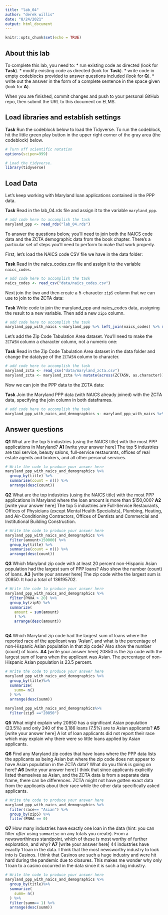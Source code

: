 ```yaml
---
title: "lab_04"
author: "derek willis"
date: "8/24/2021"
output: html_document
---
```


```r
knitr::opts_chunk$set(echo = TRUE)
```

## About this lab

To complete this lab, you need to:
* run existing code as directed (look for **Task**).
* modify existing code as directed (look for **Task**).
* write code in empty codeblocks provided to answer questions included (look for **Q**).
* write out the answer in the form of a complete sentence in the space given (look for **A**).

When you are finished, commit changes and push to your personal GitHub repo, then submit the URL to this document on ELMS.

## Load libraries and establish settings

**Task** Run the codeblock below to load the Tidyverse. To run the codeblock, hit the little green play button in the upper right corner of the gray area (the codeblock) below.

```r
# Turn off scientific notation
options(scipen=999)

# Load the tidyverse.
library(tidyverse)
```

## Load Data

Let's keep working with Maryland loan applications contained in the PPP data.

**Task** Read in the lab_04.rds file and assign it to the variable `maryland_ppp`.

```r
# add code here to accomplish the task
maryland_ppp <- read_rds("lab_04.rds")
```
To answer the questions below, you'll need to join both the NAICS code data and the ZCTA demographic data from the book chapter. There's a particular set of steps you'll need to perform to make that work properly.

First, let's load the NAICS code CSV file we have in the data folder:

**Task** Read in the naics_codes.csv file and assign it to the variable `naics_codes`.

```r
# add code here to accomplish the task
naics_codes <- read_csv("data/naics_codes.csv")
```

Next join the two and then create a 5-character `zip5` column that we can use to join to the ZCTA data:

**Task** Write code to join the maryland_ppp and naics_codes data, assigning the result to a new variable. Then add a new `zip5` column.

```r
# add code here to accomplish the task
maryland_ppp_with_naics <-maryland_ppp %>% left_join(naics_codes) %>% mutate(zip5 = str_sub(zip, 1, 5))
```

Let's add the Zip Code Tabulation Area dataset. You'll need to make the `ZCTA5N` column a character column, not a numeric one:

**Task** Read in the Zip Code Tabulation Area dataset in the data folder and change the datatype of the `ZCTA5N` column to character.

```r
# add code here to accomplish the task
maryland_zcta <- read_csv("data/maryland_zcta.csv")
maryland_zcta <- maryland_zcta %>% mutate(across(ZCTA5N, as.character))
```

Now we can join the PPP data to the ZCTA data:

**Task** Join the Maryland PPP data (with NAICS already joined) with the ZCTA data, specifying the join column in both dataframes.

```r
# add code here to accomplish the task
maryland_ppp_with_naics_and_demographics <- maryland_ppp_with_naics %>% left_join(maryland_zcta, by=c("zip"="ZCTA5N"))
```

## Answer questions

**Q1** What are the top 5 industries (using the NAICS title) with the most PPP applications in Maryland?
**A1** [write your answer here]
The top 5 industries are taxi service, beauty salons, full-service restaurants, offices of real estate agents and brokers, and all other personal services.

```r
# Write the code to produce your answer here
maryland_ppp_with_naics_and_demographics %>%
  group_by(title) %>%
  summarise(count = n()) %>%
  arrange(desc(count))
```

**Q2** What are the top industries (using the NAICS title) with the most PPP applications in Maryland where the loan amount is more than $150,000?
**A2** [write your answer here]
The top 5 industries are Full-Service Restaurants, Offices of Physicians (except Mental Health Specialists), Plumbing, Heating, and Air-Conditioning Contractors, Offices of Dentists and Commercial and Institutional Building Construction.

```r
# Write the code to produce your answer here
maryland_ppp_with_naics_and_demographics %>% 
  filter(amount>150000) %>%
  group_by(title) %>%
  summarise(count = n()) %>%
  arrange(desc(count))
```

**Q3** Which Maryland zip code with at least 20 percent non-Hispanic Asian population had the largest sum of PPP loans? Also show the number (count) of loans.
**A3** [write your answer here]
The zip code withe the largest sum is 20850. It had a total of 136195702.
```r
# Write the code to produce your answer here
maryland_ppp_with_naics_and_demographics %>%
  filter(PNHA > 20) %>%
  group_by(zip5) %>%
  summarize(
    amount = sum(amount)
    ) %>%
    arrange(desc(amount))
     
```

**Q4** Which Maryland zip code had the largest sum of loans where the reported race of the applicant was "Asian", and what is the percentage of non-Hispanic Asian population in that zip code? Also show the number (count) of loans.
**A4** [write your answer here]
20850 is the zip code with the largest sum of loans when the applicant was Asian. The percentage of non-Hispanic Asian population is 23.5 percent. 
```r
# Write the code to produce your answer here
maryland_ppp_with_naics_and_demographics %>%
  group_by(title)%>%
  summarize(
    summ= n()
  ) %>%
  arrange(desc(summ))

maryland_ppp_with_naics_and_demographics%>%
  filter(zip5 =="20850")
```

**Q5** What might explain why 20850 has a significant Asian population (23.5%) and only 240 of the 3,186 loans (7.5%) are to Asian applicants?
**A5** [write your answer here]
A lot of loan applicants did not report their race which may explain why there were so little loans applied by Asian applicants. 

**Q6** Find any Maryland zip codes that have loans where the PPP data lists the applicants as being Asian but where the zip code does not appear to have Asian population in the ZCTA data? What do you think is going on here?
**A6** [write your answer here]
I think that since applicants explicitly listed themselves as Asian, and the ZCTA data is from a separate data frame, there can be differences. ZCTA might not have gotten exact data from the applicants about their race while the other data specifically asked applicants. 
```r
# Write the code to produce your answer here
maryland_ppp_with_naics_and_demographics %>%
  filter(race== "Asian") %>%
  group_by(zip5) %>%
  filter(PNHA == 0)
```

**Q7** How many industries have exactly one loan in the data (hint: you can filter _after_ using `summarise` on any totals you create). From a newsworthiness standpoint, which of these is most worthy of further exploration, and why?
**A7** [write your answer here]
44 industries have exactly 1 loan in the data. I think that the most newsworthy industry to look into is Casinos. I think that Casinos are such a huge industry and were hit hard during the pandemic due to closures. This makes me wonder why only 1 loan to a casino occurred in the data since it is such a big industry. 
```r
# Write the code to produce your answer here
maryland_ppp_with_naics_and_demographics %>%
  group_by(title)%>%
  summarize(
    summ= n()
  ) %>%
  filter(summ== 1) %>%
  arrange(desc(summ))
  
```
